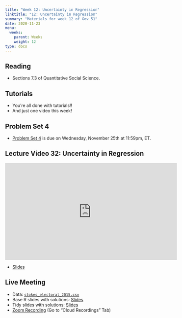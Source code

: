 ```yaml
---
title: "Week 12: Uncertainty in Regression"
linktitle: "12: Uncertainty in Regression"
summary: "Materials for week 12 of Gov 51"
date: 2020-11-23
menu:
  weeks:
    parent: Weeks
    weight: 12
type: docs
---
```


## Reading

- Sections 7.3 of Quantitative Social Science.

## Tutorials

- You're all done with tutorials!!
- And just one video this week!

## Problem Set 4

- [Problem Set 4](/assignments/ps4-inequality-exposure) is due on Wednesday, November 25th at 11:59pm, ET. 

## Lecture Video 32: Uncertainty in Regression


<iframe width="560" height="315" src="https://www.youtube-nocookie.com/embed/IwJIWFy770c" frameborder="0" allow="accelerometer; autoplay; clipboard-write; encrypted-media; gyroscope; picture-in-picture" allowfullscreen></iframe>

- [Slides](/slides/videos/32-regression-uncertainty.pdf)

## Live Meeting

- Data: [`stokes_electoral_2015.csv`](/data/stokes_electoral_2015.csv)
- Base R slides with solutions: [Slides](/slides/week-12-slides.pdf)
- Tidy slides with solutions: [Slides](/slides/week-12-tidy-slides.pdf)
- [Zoom Recording](https://canvas.harvard.edu/courses/74805/external_tools/53531) (Go to "Cloud Recordings" Tab)
